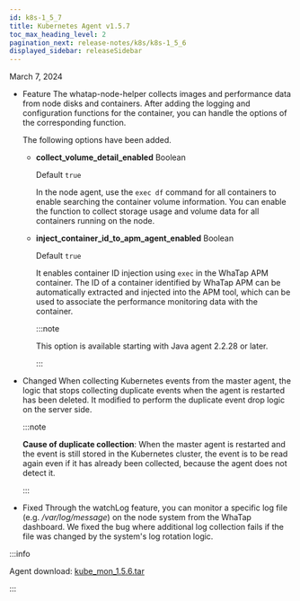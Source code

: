 ```yaml
---
id: k8s-1_5_7
title: Kubernetes Agent v1.5.7
toc_max_heading_level: 2
pagination_next: release-notes/k8s/k8s-1_5_6
displayed_sidebar: releaseSidebar
---
```


March 7, 2024

- <Status>Feature</Status> The whatap-node-helper collects images and performance data from node disks and containers. After adding the logging and configuration functions for the container, you can handle the options of the corresponding function.

  The following options have been added.

  - **collect_volume_detail_enabled** <span class='type'>Boolean</span>

    Default `true`

    In the node agent, use the `exec df` command for all containers to enable searching the container volume information. You can enable the function to collect storage usage and volume data for all containers running on the node.

  - **inject_container_id_to_apm_agent_enabled** <span class='type'>Boolean</span>

    Default `true`

    It enables container ID injection using `exec` in the WhaTap APM container. The ID of a container identified by WhaTap APM can be automatically extracted and injected into the APM tool, which can be used to associate the performance monitoring data with the container. 

    :::note

    This option is available starting with Java agent 2.2.28 or later.

    :::

- <Status>Changed</Status> When collecting Kubernetes events from the master agent, the logic that stops collecting duplicate events when the agent is restarted has been deleted. It modified to perform the duplicate event drop logic on the server side.

  :::note

  **Cause of duplicate collection**: When the master agent is restarted and the event is still stored in the Kubernetes cluster, the event is to be read again even if it has already been collected, because the agent does not detect it.

  :::

- <Status>Fixed</Status> Through the watchLog feature, you can monitor a specific log file (e.g. <em>/var/log/message</em>) on the node system from the WhaTap dashboard. We fixed the bug where additional log collection fails if the file was changed by the system's log rotation logic.

:::info

Agent download: [kube_mon_1.5.6.tar](https://repo.whatap.io/docker/kube_mon_1.5.7.tar)

:::
